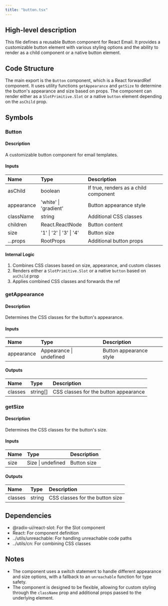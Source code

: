 ```yaml
---
title: "button.tsx"
---
```


## High-level description

This file defines a reusable Button component for React Email. It provides a customizable button element with various styling options and the ability to render as a child component or a native button element.

## Code Structure

The main export is the `Button` component, which is a React forwardRef component. It uses utility functions `getAppearance` and `getSize` to determine the button's appearance and size based on props. The component can render either as a `SlotPrimitive.Slot` or a native `button` element depending on the `asChild` prop.

## Symbols

### Button
#### Description
A customizable button component for email templates.

#### Inputs
| Name | Type | Description |
|:-----|:-----|:------------|
| asChild | boolean | If true, renders as a child component |
| appearance | 'white' \| 'gradient' | Button appearance style |
| className | string | Additional CSS classes |
| children | React.ReactNode | Button content |
| size | '1' \| '2' \| '3' \| '4' | Button size |
| ...props | RootProps | Additional button props |

#### Internal Logic
1. Combines CSS classes based on size, appearance, and custom classes
2. Renders either a `SlotPrimitive.Slot` or a native `button` based on `asChild` prop
3. Applies combined CSS classes and forwards the ref

### getAppearance
#### Description
Determines the CSS classes for the button's appearance.

#### Inputs
| Name | Type | Description |
|:-----|:-----|:------------|
| appearance | Appearance \| undefined | Button appearance style |

#### Outputs
| Name | Type | Description |
|:-----|:-----|:------------|
| classes | string[] | CSS classes for the button appearance |

### getSize
#### Description
Determines the CSS classes for the button's size.

#### Inputs
| Name | Type | Description |
|:-----|:-----|:------------|
| size | Size \| undefined | Button size |

#### Outputs
| Name | Type | Description |
|:-----|:-----|:------------|
| classes | string | CSS classes for the button size |

## Dependencies
- @radix-ui/react-slot: For the Slot component
- React: For component definition
- ../utils/unreachable: For handling unreachable code paths
- ../utils/cn: For combining CSS classes

## Notes
- The component uses a switch statement to handle different appearance and size options, with a fallback to an `unreachable` function for type safety.
- The component is designed to be flexible, allowing for custom styling through the `className` prop and additional props passed to the underlying element.